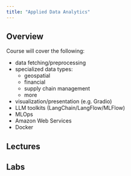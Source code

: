 ```yaml
---
title: "Applied Data Analytics"
---
```


## Overview

Course will cover the following:

- data fetching/preprocessing
- specialized data types:
  - geospatial
  - financial
  - supply chain management
  - more
- visualization/presentation (e.g. Gradio)
- LLM toolkits (LangChain/LangFlow/MLFlow)
- MLOps
- Amazon Web Services
- Docker

## Lectures

## Labs
